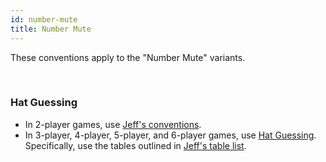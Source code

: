 ```yaml
---
id: number-mute
title: Number Mute
---
```


These conventions apply to the "Number Mute" variants.

<br />

### Hat Guessing

- In 2-player games, use [Jeff's conventions](https://github.com/iamwhoiamhahaha/hanabi/blob/master/2-player/Number_Mute_Conventions.md).
- In 3-player, 4-player, 5-player, and 6-player games, use [Hat Guessing](https://github.com/hanabi/hanabi.github.io/blob/main/misc/hat-guessing.md). Specifically, use the tables outlined in [Jeff's table list](https://github.com/iamwhoiamhahaha/hanabi/blob/master/hat-guessing/Variant-Specific_Hat_Guessing_Tables.md).
